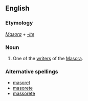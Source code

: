 ==English==

===Etymology===
''[[Masora]] + [[-ite]]''

===Noun===
{{en-noun|masorites}}

# One of the [[writer]]s of the [[Masora]].

===Alternative spellings===
*[[masoret]]
*[[masorete]]
*[[massorete]]